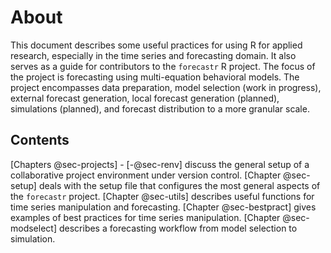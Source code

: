 # About

This document describes some useful practices for using R for applied research, especially in the time series and forecasting domain. It also serves as a guide for contributors to the `forecastr` R project. The focus of the project is forecasting using multi-equation behavioral models. The project encompasses data preparation, model selection (work in progress), external forecast generation, local forecast generation (planned), simulations (planned), and forecast distribution to a more granular scale.

## Contents

[Chapters @sec-projects] - [-@sec-renv] discuss the general setup of a collaborative project environment under version control. [Chapter @sec-setup] deals with the setup file that configures the most general aspects of the `forecastr` project. [Chapter @sec-utils] describes useful functions for time series manipulation and forecasting. [Chapter @sec-bestpract] gives examples of best practices for time series manipulation. [Chapter @sec-modselect] describes a forecasting workflow from model selection to simulation.
